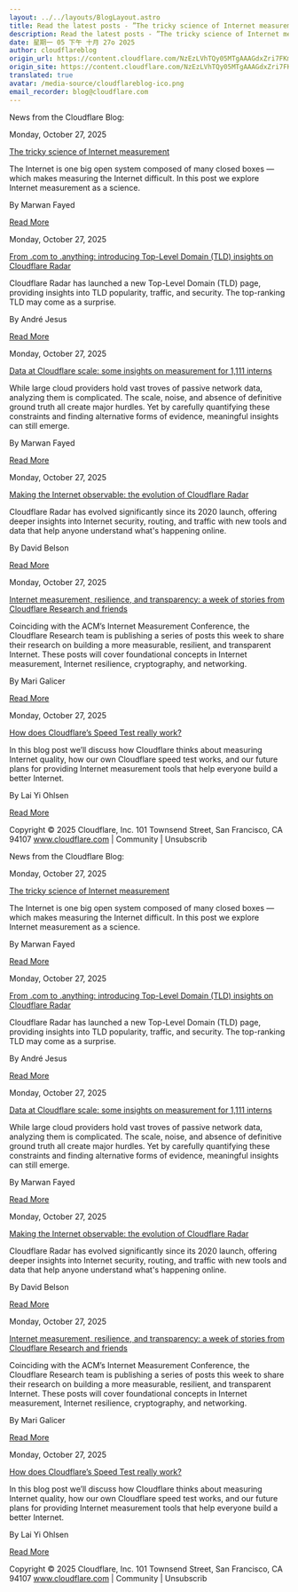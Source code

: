 ```yaml
---
layout: ../../layouts/BlogLayout.astro
title: Read the latest posts - ”The tricky science of Internet measurement”
description: Read the latest posts - ”The tricky science of Internet measurement”
date: 星期一 05 下午 十月 27o 2025
author: cloudflareblog
origin_url: https://content.cloudflare.com/NzEzLVhTQy05MTgAAAGdxZri7FKmjBJOs0vOQND-94Y8fuK-ZoiNtuwhmtF6oUvnjQqT31uzRtV2muL9PkPVk5b5anE=
origin_site: https://content.cloudflare.com/NzEzLVhTQy05MTgAAAGdxZri7FKmjBJOs0vOQND-94Y8fuK-ZoiNtuwhmtF6oUvnjQqT31uzRtV2muL9PkPVk5b5anE=
translated: true
avatar: /media-source/cloudflareblog-ico.png
email_recorder: blog@cloudflare.com
---
```



<Reference client:only="react" title="Read the latest posts - ”The tricky science of Internet measurement”" url="https://content.cloudflare.com/NzEzLVhTQy05MTgAAAGdxZri7FKmjBJOs0vOQND-94Y8fuK-ZoiNtuwhmtF6oUvnjQqT31uzRtV2muL9PkPVk5b5anE=" />

<Detail client:only="react">
	News from the Cloudflare Blog:

Monday, October 27, 2025

[The tricky science of Internet measurement](https://content.cloudflare.com/NzEzLVhTQy05MTgAAAGdxZri7FKmjBJOs0vOQND-94Y8fuK-ZoiNtuwhmtF6oUvnjQqT31uzRtV2muL9PkPVk5b5anE=)

The Internet is one big open system composed of many closed boxes — which makes measuring the Internet difficult. In this post we explore Internet measurement as a science.

By Marwan Fayed

[Read More](https://content.cloudflare.com/NzEzLVhTQy05MTgAAAGdxZri7FKmjBJOs0vOQND-94Y8fuK-ZoiNtuwhmtF6oUvnjQqT31uzRtV2muL9PkPVk5b5anE=)

Monday, October 27, 2025

[From .com to .anything: introducing Top-Level Domain (TLD) insights on Cloudflare Radar](https://content.cloudflare.com/NzEzLVhTQy05MTgAAAGdxZri7G6C5DFmCAhcmylKqWUdmsY1oCmQt__uNlmf-93QW5ZT7-1ZWmUIWKfAazGXZIastIA=)

Cloudflare Radar has launched a new Top-Level Domain (TLD) page, providing insights into TLD popularity, traffic, and security. The top-ranking TLD may come as a surprise.

By André Jesus

[Read More](https://content.cloudflare.com/NzEzLVhTQy05MTgAAAGdxZri7G6C5DFmCAhcmylKqWUdmsY1oCmQt__uNlmf-93QW5ZT7-1ZWmUIWKfAazGXZIastIA=)

Monday, October 27, 2025

[Data at Cloudflare scale: some insights on measurement for 1,111 interns](https://content.cloudflare.com/NzEzLVhTQy05MTgAAAGdxZri7LcE2g6H-5HNv11LAtJxq8-JtJMv9G9glmFymjz1Cz9OsdXSU0tS0ht5kILX6Ogd7dY=)

While large cloud providers hold vast troves of passive network data, analyzing them is complicated. The scale, noise, and absence of definitive ground truth all create major hurdles. Yet by carefully quantifying these constraints and finding alternative forms of evidence, meaningful insights can still emerge.

By Marwan Fayed

[Read More](https://content.cloudflare.com/NzEzLVhTQy05MTgAAAGdxZri7LcE2g6H-5HNv11LAtJxq8-JtJMv9G9glmFymjz1Cz9OsdXSU0tS0ht5kILX6Ogd7dY=)

Monday, October 27, 2025

[Making the Internet observable: the evolution of Cloudflare Radar](https://content.cloudflare.com/NzEzLVhTQy05MTgAAAGdxZri7N6FhOPGCGdRnBuGJbD7yFpAUkPBvlJ7kWvHh66Iqo38iCl5jTsK1BZv1ducFRf_uag=)

Cloudflare Radar has evolved significantly since its 2020 launch, offering deeper insights into Internet security, routing, and traffic with new tools and data that help anyone understand what's happening online.

By David Belson

[Read More](https://content.cloudflare.com/NzEzLVhTQy05MTgAAAGdxZri7N6FhOPGCGdRnBuGJbD7yFpAUkPBvlJ7kWvHh66Iqo38iCl5jTsK1BZv1ducFRf_uag=)

Monday, October 27, 2025

[Internet measurement, resilience, and transparency: a week of stories from Cloudflare Research and friends](https://content.cloudflare.com/NzEzLVhTQy05MTgAAAGdxZri7HSVg6FFF2eFdh5hzmcX8rdh0qRMQGkPA7UniUmoEQOhGOPhIJdoLTc7cwMKzobSiXA=)

Coinciding with the ACM’s Internet Measurement Conference, the Cloudflare Research team is publishing a series of posts this week to share their research on building a more measurable, resilient, and transparent Internet. These posts will cover foundational concepts in Internet measurement, Internet resilience, cryptography, and networking.

By Mari Galicer

[Read More](https://content.cloudflare.com/NzEzLVhTQy05MTgAAAGdxZri7HSVg6FFF2eFdh5hzmcX8rdh0qRMQGkPA7UniUmoEQOhGOPhIJdoLTc7cwMKzobSiXA=)

Monday, October 27, 2025

[How does Cloudflare’s Speed Test really work?](https://content.cloudflare.com/NzEzLVhTQy05MTgAAAGdxZri7DTWdUzO2SAw2UPv-O5wdJ2HRVZnJ1KSgizPNDj1aNjH91HJ_UZBBDTs0S9kAdB8rAE=)

In this blog post we’ll discuss how Cloudflare thinks about measuring Internet quality, how our own Cloudflare speed test works, and our future plans for providing Internet measurement tools that help everyone build a better Internet.

By Lai Yi Ohlsen

[Read More](https://content.cloudflare.com/NzEzLVhTQy05MTgAAAGdxZri7DTWdUzO2SAw2UPv-O5wdJ2HRVZnJ1KSgizPNDj1aNjH91HJ_UZBBDTs0S9kAdB8rAE=)

Copyright © 2025 Cloudflare, Inc. 101 Townsend Street, San Francisco, CA 94107 www.cloudflare.com | Community | Unsubscrib
</Detail>

News from the Cloudflare Blog:

Monday, October 27, 2025

[The tricky science of Internet measurement](https://content.cloudflare.com/NzEzLVhTQy05MTgAAAGdxZri7FKmjBJOs0vOQND-94Y8fuK-ZoiNtuwhmtF6oUvnjQqT31uzRtV2muL9PkPVk5b5anE=)

The Internet is one big open system composed of many closed boxes — which makes measuring the Internet difficult. In this post we explore Internet measurement as a science.

By Marwan Fayed

[Read More](https://content.cloudflare.com/NzEzLVhTQy05MTgAAAGdxZri7FKmjBJOs0vOQND-94Y8fuK-ZoiNtuwhmtF6oUvnjQqT31uzRtV2muL9PkPVk5b5anE=)

Monday, October 27, 2025

[From .com to .anything: introducing Top-Level Domain (TLD) insights on Cloudflare Radar](https://content.cloudflare.com/NzEzLVhTQy05MTgAAAGdxZri7G6C5DFmCAhcmylKqWUdmsY1oCmQt__uNlmf-93QW5ZT7-1ZWmUIWKfAazGXZIastIA=)

Cloudflare Radar has launched a new Top-Level Domain (TLD) page, providing insights into TLD popularity, traffic, and security. The top-ranking TLD may come as a surprise.

By André Jesus

[Read More](https://content.cloudflare.com/NzEzLVhTQy05MTgAAAGdxZri7G6C5DFmCAhcmylKqWUdmsY1oCmQt__uNlmf-93QW5ZT7-1ZWmUIWKfAazGXZIastIA=)

Monday, October 27, 2025

[Data at Cloudflare scale: some insights on measurement for 1,111 interns](https://content.cloudflare.com/NzEzLVhTQy05MTgAAAGdxZri7LcE2g6H-5HNv11LAtJxq8-JtJMv9G9glmFymjz1Cz9OsdXSU0tS0ht5kILX6Ogd7dY=)

While large cloud providers hold vast troves of passive network data, analyzing them is complicated. The scale, noise, and absence of definitive ground truth all create major hurdles. Yet by carefully quantifying these constraints and finding alternative forms of evidence, meaningful insights can still emerge.

By Marwan Fayed

[Read More](https://content.cloudflare.com/NzEzLVhTQy05MTgAAAGdxZri7LcE2g6H-5HNv11LAtJxq8-JtJMv9G9glmFymjz1Cz9OsdXSU0tS0ht5kILX6Ogd7dY=)

Monday, October 27, 2025

[Making the Internet observable: the evolution of Cloudflare Radar](https://content.cloudflare.com/NzEzLVhTQy05MTgAAAGdxZri7N6FhOPGCGdRnBuGJbD7yFpAUkPBvlJ7kWvHh66Iqo38iCl5jTsK1BZv1ducFRf_uag=)

Cloudflare Radar has evolved significantly since its 2020 launch, offering deeper insights into Internet security, routing, and traffic with new tools and data that help anyone understand what's happening online.

By David Belson

[Read More](https://content.cloudflare.com/NzEzLVhTQy05MTgAAAGdxZri7N6FhOPGCGdRnBuGJbD7yFpAUkPBvlJ7kWvHh66Iqo38iCl5jTsK1BZv1ducFRf_uag=)

Monday, October 27, 2025

[Internet measurement, resilience, and transparency: a week of stories from Cloudflare Research and friends](https://content.cloudflare.com/NzEzLVhTQy05MTgAAAGdxZri7HSVg6FFF2eFdh5hzmcX8rdh0qRMQGkPA7UniUmoEQOhGOPhIJdoLTc7cwMKzobSiXA=)

Coinciding with the ACM’s Internet Measurement Conference, the Cloudflare Research team is publishing a series of posts this week to share their research on building a more measurable, resilient, and transparent Internet. These posts will cover foundational concepts in Internet measurement, Internet resilience, cryptography, and networking.

By Mari Galicer

[Read More](https://content.cloudflare.com/NzEzLVhTQy05MTgAAAGdxZri7HSVg6FFF2eFdh5hzmcX8rdh0qRMQGkPA7UniUmoEQOhGOPhIJdoLTc7cwMKzobSiXA=)

Monday, October 27, 2025

[How does Cloudflare’s Speed Test really work?](https://content.cloudflare.com/NzEzLVhTQy05MTgAAAGdxZri7DTWdUzO2SAw2UPv-O5wdJ2HRVZnJ1KSgizPNDj1aNjH91HJ_UZBBDTs0S9kAdB8rAE=)

In this blog post we’ll discuss how Cloudflare thinks about measuring Internet quality, how our own Cloudflare speed test works, and our future plans for providing Internet measurement tools that help everyone build a better Internet.

By Lai Yi Ohlsen

[Read More](https://content.cloudflare.com/NzEzLVhTQy05MTgAAAGdxZri7DTWdUzO2SAw2UPv-O5wdJ2HRVZnJ1KSgizPNDj1aNjH91HJ_UZBBDTs0S9kAdB8rAE=)

Copyright © 2025 Cloudflare, Inc. 101 Townsend Street, San Francisco, CA 94107 www.cloudflare.com | Community | Unsubscrib


